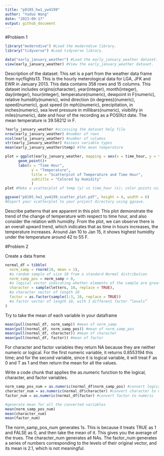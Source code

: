 ```yaml
---
title: "p8105_hw1_yw4199"
author: "Yaduo Wang"
date: "2023-09-17"
output: github_document
---
```


#Problem 1

```r
library("moderndive") #Load the moderndive library.
library("tidyverse") #Load tidyverse library. 
```

```r
data("early_january_weather") #Load the early_january_weather dataset.
view(early_january_weather) #View the early_january_weather dataset.
```

Description of the dataset: 
This set is a part from the weather data frame from nycflights13. This is the hourly meterological data for LGA, JFK and EWR in January 2013. This data contains 358 rows and 15 columns. This dataset includes origins(character), year(integer), month(integer), day(integer), hour(integer), temperature(numeric), dewpoint in F(numeric), relative humidity(numeric), wind direction (in degrees)(numeric), speed(numeric), gust speed (in mph)(numeric), precipitation, in inches(numeric), sea level pressure in millibars(numeric), visibility in miles(numeric), date and hour of the recording as a POSIXct date. The mean temperature is 39.58212 in F. 

```r
?early_january_weather #accessing the dataset help file
nrow(early_january_weather) #number of rows 
ncol(early_january_weather) #number of columns
str(early_january_weather) #assess variable types
mean(early_january_weather$temp) #the mean temperature
```


```r
plot = ggplot(early_january_weather, mapping = aes(x = time_hour, y = temp, color = humid))+
      geom_point()+
      labs(x = "Time Hour",
            y = "Temperature",
            title = "Scatterplot of Temperature and Time Hour",
            subtitle = "Colored by Humidity"
            )
plot #Make a scatterplot of temp (y) vs time_hour (x); color points using the humid variable.

```

```r
ggsave("p8105_hw1_yw4199_scatter_plot.pdf", height = 4, width = 6)
#Export your scatterplot to your project directory using ggsave.
```

Describe patterns that are apparent in this plot:
This plot demonstrate the trend of the change of temperature with respect to time hour, and also consider the relation with humidity. From the plot, we can observe there is an overall upward trend, which indicates that as time in hours increases, the temperature increases. Around Jan 10 to Jan 15, it shows highest humidity under the temperature around 42 to 55 F. 

#Problem 2

Create a data frame

```r
normal_df = tibble(
  norm_samp = rnorm(10, mean = 1), 
  #a random sample of size 10 from a standard Normal distribution
  norm_samp_pos = norm_samp > 0,
  #a logical vector indicating whether elements of the sample are greater than 0
  character = sample(letters, 10, replace = TRUE),
  #a character vector of length 10
  factor = as.factor(sample(1:3, 10, replace = TRUE))
  #a factor vector of length 10, with 3 different factor “levels”
)
```

Try to take the mean of each variable in your dataframe

```r
mean(pull(normal_df, norm_samp)) #mean of norm_samp
mean(pull(normal_df, norm_samp_pos)) #mean of norm_samp_pos
mean(pull(normal_df, character)) #mean of character
mean(pull(normal_df, factor)) #mean of factor
```

For character and factor variables they return NA because they are neither numeric or logical. 
For the first numeric variable, it returns 0.8553194 this time; and for the second variable, since it is logical variable, it will treat F as 0 and T as 1 and then return the mean for all the values. 


Write a code chunk that applies the as.numeric function to the logical, character, and factor variables. 

```r
norm_samp_pos_num = as.numeric(normal_df$norm_samp_pos) #convert logical variable to numeric
character_num = as.numeric(normal_df$character) #convert character to numeric
factor_num = as.numeric(normal_df$factor) #convert factor to numeric

#generate mean for all the converted variables
mean(norm_samp_pos_num) 
mean(character_num)
mean(factor_num)
```
The norm_samp_pos_num generates 1s. This is because it treats TRUE as 1 and FALSE as 0, and then take the mean of it. This gives you the average of the trues. 
The character_num generates all NAs. 
The factor_num generates a series of numbers corresponding to the levels of their original vector, and its mean is 2.1, which is not meaningful.  

